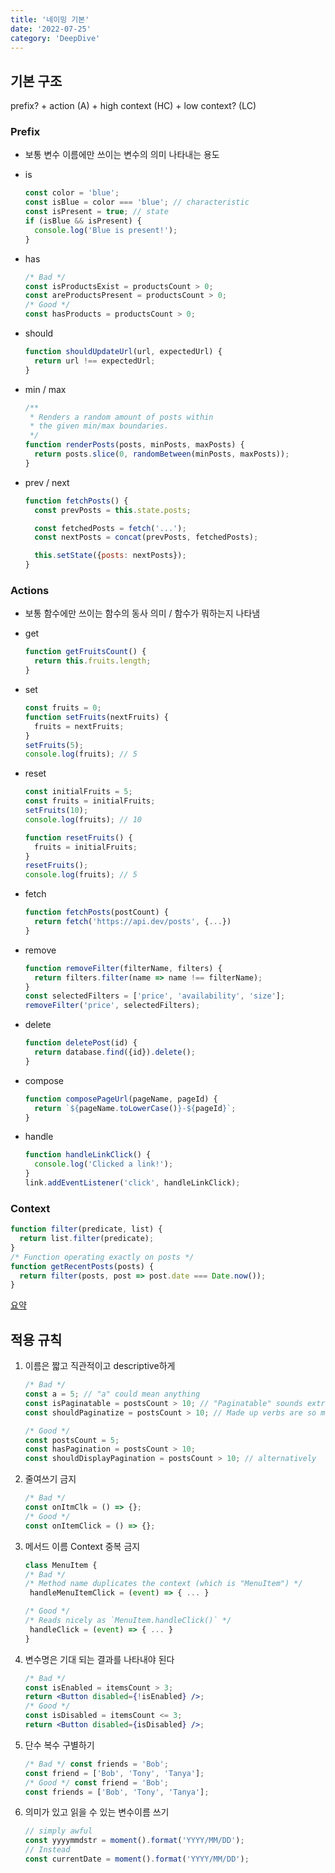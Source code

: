 ```yaml
---
title: '네이밍 기본'
date: '2022-07-25'
category: 'DeepDive'
---
```


## 기본 구조

prefix? + action (A) + high context (HC) + low context? (LC)

### Prefix

- 보통 변수 이름에만 쓰이는 변수의 의미 나타내는 용도
- is
  ```jsx
  const color = 'blue';
  const isBlue = color === 'blue'; // characteristic
  const isPresent = true; // state
  if (isBlue && isPresent) {
    console.log('Blue is present!');
  }
  ```
- has
  ```jsx
  /* Bad */
  const isProductsExist = productsCount > 0;
  const areProductsPresent = productsCount > 0;
  /* Good */
  const hasProducts = productsCount > 0;
  ```
- should
  ```jsx
  function shouldUpdateUrl(url, expectedUrl) {
    return url !== expectedUrl;
  }
  ```
- min / max
  ```jsx
  /**
   * Renders a random amount of posts within
   * the given min/max boundaries.
   */
  function renderPosts(posts, minPosts, maxPosts) {
    return posts.slice(0, randomBetween(minPosts, maxPosts));
  }
  ```
- prev / next

  ```jsx
  function fetchPosts() {
    const prevPosts = this.state.posts;

    const fetchedPosts = fetch('...');
    const nextPosts = concat(prevPosts, fetchedPosts);

    this.setState({posts: nextPosts});
  }
  ```

### Actions

- 보통 함수에만 쓰이는 함수의 동사 의미 / 함수가 뭐하는지 나타냄
- get
  ```jsx
  function getFruitsCount() {
    return this.fruits.length;
  }
  ```
- set
  ```jsx
  const fruits = 0;
  function setFruits(nextFruits) {
    fruits = nextFruits;
  }
  setFruits(5);
  console.log(fruits); // 5
  ```
- reset

  ```jsx
  const initialFruits = 5;
  const fruits = initialFruits;
  setFruits(10);
  console.log(fruits); // 10

  function resetFruits() {
    fruits = initialFruits;
  }
  resetFruits();
  console.log(fruits); // 5
  ```

- fetch
  ```jsx
  function fetchPosts(postCount) {
  	return fetch('https://api.dev/posts', {...})
  }
  ```
- remove
  ```jsx
  function removeFilter(filterName, filters) {
    return filters.filter(name => name !== filterName);
  }
  const selectedFilters = ['price', 'availability', 'size'];
  removeFilter('price', selectedFilters);
  ```
- delete
  ```jsx
  function deletePost(id) {
    return database.find({id}).delete();
  }
  ```
- compose
  ```jsx
  function composePageUrl(pageName, pageId) {
    return `${pageName.toLowerCase()}-${pageId}`;
  }
  ```
- handle
  ```jsx
  function handleLinkClick() {
    console.log('Clicked a link!');
  }
  link.addEventListener('click', handleLinkClick);
  ```

### Context

```jsx
function filter(predicate, list) {
  return list.filter(predicate);
}
/* Function operating exactly on posts */
function getRecentPosts(posts) {
  return filter(posts, post => post.date === Date.now());
}
```

[요약](https://www.notion.so/95e7344fd54143dd82e8e52ffdfba0fa)

## 적용 규칙

1. 이름은 짧고 직관적이고 descriptive하게

   ```jsx
   /* Bad */
   const a = 5; // "a" could mean anything
   const isPaginatable = postsCount > 10; // "Paginatable" sounds extremely unnatural
   const shouldPaginatize = postsCount > 10; // Made up verbs are so much fun!
   ```

   ```jsx
   /* Good */
   const postsCount = 5;
   const hasPagination = postsCount > 10;
   const shouldDisplayPagination = postsCount > 10; // alternatively
   ```

2. 줄여쓰기 금지

   ```jsx
   /* Bad */
   const onItmClk = () => {};
   /* Good */
   const onItemClick = () => {};
   ```

3. 메서드 이름 Context 중복 금지

   ```jsx
   class MenuItem {
   /* Bad */
   /* Method name duplicates the context (which is "MenuItem") */
   	handleMenuItemClick = (event) => { ... }

   /* Good */
   /* Reads nicely as `MenuItem.handleClick()` */
   	handleClick = (event) => { ... }
   }
   ```

4. 변수명은 기대 되는 결과를 나타내야 된다

   ```jsx
   /* Bad */
   const isEnabled = itemsCount > 3;
   return <Button disabled={!isEnabled} />;
   /* Good */
   const isDisabled = itemsCount <= 3;
   return <Button disabled={isDisabled} />;
   ```

5. 단수 복수 구별하기

   ```jsx
   /* Bad */ const friends = 'Bob';
   const friend = ['Bob', 'Tony', 'Tanya'];
   /* Good */ const friend = 'Bob';
   const friends = ['Bob', 'Tony', 'Tanya'];
   ```

6. 의미가 있고 읽을 수 있는 변수이름 쓰기

   ```jsx
   // simply awful
   const yyyymmdstr = moment().format('YYYY/MM/DD');
   // Instead
   const currentDate = moment().format('YYYY/MM/DD');
   ```
